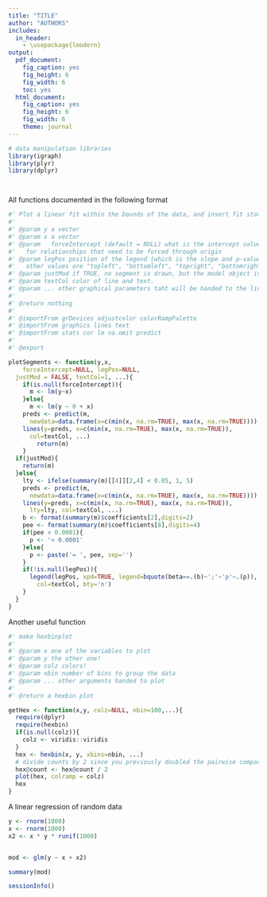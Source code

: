 ```yaml
---
title: "TITLE"
author: "AUTHORS"
includes:
  in_header:
    - \usepackage{lmodern}
output:
  pdf_document:
    fig_caption: yes
    fig_height: 6
    fig_width: 6
    toc: yes
  html_document:
    fig_caption: yes
    fig_height: 6
    fig_width: 6
    theme: journal
---
```




















```r

# data manipulation libraries
library(igraph)
library(plyr)
library(dplyr)

```





```r


```




```r

```





All functions documented in the following format

```r
 
#' Plot a linear fit within the bounds of the data, and insert fit stats into plot
#'
#' @param y a vector 
#' @param x a vector
#' @param	forceIntercept (default = NULL) what is the intercept value to use (useful 
#'   for relationships that need to be forced through origin
#' @param legPos position of the legend (which is the slope and p-value; default=NULL)
#'   other values are "topleft", "bottomleft", "topright", "bottomright".
#' @param justMod if TRUE, no segment is drawn, but the model object is returned
#' @param textCol color of line and text.
#' @param ... other graphical parameters taht will be handed to the lines function 
#'
#' @return nothing 
#'
#' @importFrom grDevices adjustcolor colorRampPalette
#' @importFrom graphics lines text
#' @importFrom stats cor lm na.omit predict
#'
#' @export

plotSegments <- function(y,x, 
	forceIntercept=NULL, legPos=NULL,
  justMod = FALSE, textCol=1, ...){
	if(is.null(forceIntercept)){
	  m <- lm(y~x)
	}else{
	  m <- lm(y ~ 0 + x)
    preds <- predict(m, 
      newdata=data.frame(x=c(min(x, na.rm=TRUE), max(x, na.rm=TRUE))))
    lines(y=preds, x=c(min(x, na.rm=TRUE), max(x, na.rm=TRUE)), 
      col=textCol, ...)
		return(m)
	}
  if(justMod){
    return(m)
  }else{
    lty <- ifelse(summary(m)[[4]][2,4] < 0.05, 1, 5)
    preds <- predict(m, 
      newdata=data.frame(x=c(min(x, na.rm=TRUE), max(x, na.rm=TRUE))))
    lines(y=preds, x=c(min(x, na.rm=TRUE), max(x, na.rm=TRUE)), 
      lty=lty, col=textCol, ...)
    b <- format(summary(m)$coefficients[2],digits=2)
    pee <- format(summary(m)$coefficients[8],digits=4)
    if(pee < 0.0001){
      p <- '< 0.0001'
    }else{
      p <- paste('= ', pee, sep='')
    }
    if(!is.null(legPos)){
      legend(legPos, xpd=TRUE, legend=bquote(beta==.(b)~';'~'p'~.(p)), 
        col=textCol, bty='n')
    }
  }
}


```






Another useful function

```r

#' make hexbinplot
#' 
#' @param x one of the variables to plot
#' @param y the other one!
#' @param colz colors!
#' @param nbin number of bins to group the data
#' @param ... other arguments handed to plot
#'
#' @return a hexbin plot

getHex <- function(x,y, colz=NULL, nbin=100,...){
  require(dplyr)
  require(hexbin)
  if(is.null(colz)){
    colz <- viridis::viridis
  }
  hex <- hexbin(x, y, xbins=nbin, ...)
  # divide counts by 2 since you previously doubled the pairwise comparisons
  hex@count <- hex@count / 2 
  plot(hex, colramp = colz)
  hex
}


```







A linear regression of random data


```r

y <- rnorm(1000)
x <- rnorm(1000)
x2 <- x * y * runif(1000)


mod <- glm(y ~ x + x2)

summary(mod)

```











```r

sessionInfo()

```



